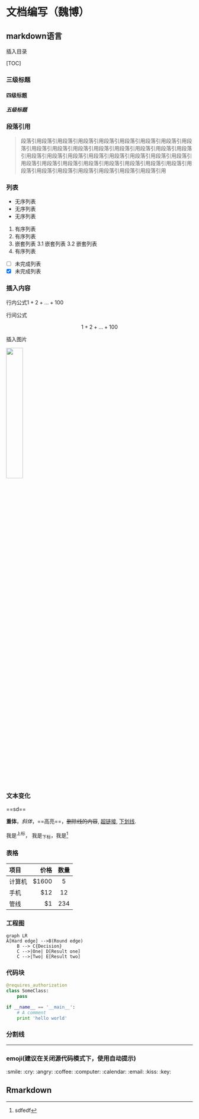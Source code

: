 # 文档编写（魏博）

## markdown语言

插入目录

[TOC]

### 三级标题

#### 四级标题

##### 五级标题

### 段落引用

> 段落引用段落引用段落引用段落引用段落引用段落引用段落引用段落引用段落引用段落引用段落引用段落引用段落引用段落引用段落引用段落引用段落引用段落引用段落引用段落引用段落引用段落引用段落引用段落引用段落引用段落引用段落引用段落引用段落引用段落引用段落引用段落引用段落引用段落引用段落引用段落引用段落引用段落引用段落引用段落引用

### 列表

* 无序列表
* 无序列表
* 无序列表

1. 有序列表
2. 有序列表
3. 嵌套列表
   3.1  嵌套列表
   3.2  嵌套列表
4. 有序列表

- [ ] 未完成列表
- [x] 未完成列表

### 插入内容

行内公式$1+2+ \dots+100$

行间公式 

$$1+2+ \dots+100$$

插入图片

<img src="C:\Users\Administrator\Desktop\logo.png" width="30%" height="30%"/>

### 文本变化

==sd==

**重体**，*斜体*，==高亮==，~~删除线的内容~~, [超链接](www.genowis.con), <u>下划线</u>.

我是^上标^， 我是~下标~，我是[^注释1]

[^注释1]: sdfedf

### 表格

| 项目   |     价格 |  数量  |
| :--- | -----: | :--: |
| 计算机  | \$1600 |  5   |
| 手机   |   \$12 |  12  |
| 管线   |    \$1 | 234  |

### 工程图

```mermaid
graph LR
A[Hard edge] -->B(Round edge)
    B --> C{Decision}
    C -->|One| D[Result one]
    C -->|Two| E[Result two]
```

### 代码块

```python
@requires_authorization
class SomeClass:
    pass

if __name__ == '__main__':
    # A comment
    print 'hello world'
```

### 分割线

--------

### emoji(建议在关闭源代码模式下，使用自动提示)

:smile:
:cry:
:angry:
:coffee:
:computer:
:calendar:
:email:
:kiss:
:key:



## Rmarkdown
